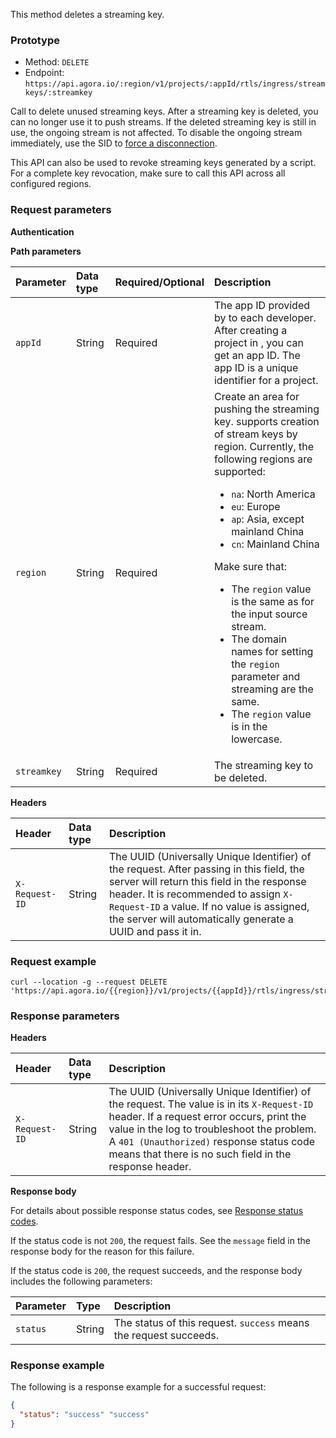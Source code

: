 
This method deletes a streaming key.

### Prototype

- Method: `DELETE`
- Endpoint: `https://api.agora.io/:region/v1/projects/:appId/rtls/ingress/streamkeys/:streamkey`

Call to delete unused streaming keys. After a streaming key is deleted, you can no longer use it to push streams. If the deleted streaming key is still in use, the ongoing stream is not affected. To disable the ongoing stream immediately, use the SID to [force a disconnection](../streaming-information/force-disconnection).

This API can also be used to revoke streaming keys generated by a script. For a complete key revocation, make sure to call this API across all configured regions.

### Request parameters

**Authentication**

<Authorization/>

**Path parameters**

| Parameter   | Data type | Required/Optional | Description             |
| :---------- | :-------  |:----------------- | :---------------------- |
| `appId`     | String    | Required          | The app ID provided by <Vg k="COMPANY"/> to each developer. After creating a project in <Vg k="CONSOLE"/>, you can get an app ID. The app ID is a unique identifier for a project. |
| `region`    | String    | Required          | Create an area for pushing the streaming key. <Vg k="COMPANY"/> supports creation of stream keys by region. Currently, the following regions are supported: <ul><li>`na`: North America</li><li>`eu`: Europe</li><li>`ap`: Asia, except mainland China</li><li>`cn`: Mainland China</li></ul><Admonition type="caution" title="Important">Make sure that: <ul><li>The `region` value is the same as for the input source stream.</li><li>The domain names for setting the `region` parameter and streaming are the same. </li><li>The `region` value is in the lowercase.</li></ul></Admonition>|
|`streamkey`  | String    | Required          | The streaming key to be deleted.|

**Headers**

| Header         | Data type | Description             |
| :------------- | :-------  |:----------------------- |
| `X-Request-ID` | String    | The UUID (Universally Unique Identifier) of the request. After passing in this field, the <Vg k="COMPANY"/> server will return this field in the response header. It is recommended to assign `X-Request-ID` a value. If no value is assigned, the <Vg k="COMPANY"/> server will automatically generate a UUID and pass it in. |

### Request example

```shell
curl --location -g --request DELETE 'https://api.agora.io/{{region}}/v1/projects/{{appId}}/rtls/ingress/streamkeys/{{streamKey}}'
```

### Response parameters

**Headers**

| Header         | Data type | Description             |
| :------------- | :-------  |:----------------------- |
| `X-Request-ID` | String    | The UUID (Universally Unique Identifier) of the request. The value is in its `X-Request-ID` header. If a request error occurs, print the value in the log to troubleshoot the problem. A `401 (Unauthorized)` response status code means that there is no such field in the response header.|

**Response body**

For details about possible response status codes, see [Response status codes](../../response-status-codes).

If the status code is not `200`, the request fails. See the `message` field in the response body for the reason for this failure.

If the status code is `200`, the request succeeds, and the response body includes the following parameters:

| Parameter        | Type   | Description                                                        |
| :--------------- | :----- | :----------------------------------------------------------------- |
| `status`         | String | The status of this request. `success` means the request succeeds.  |

### Response example

The following is a response example for a successful request:

```json
{
  "status": "success" "success"
}
```